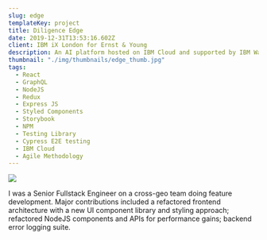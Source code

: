 ```yaml
---
slug: edge
templateKey: project
title: Diligence Edge
date: 2019-12-31T13:53:16.602Z
client: IBM iX London for Ernst & Young
description: An AI platform hosted on IBM Cloud and supported by IBM Watson Discovery, designed to revolutionize the mergers and acquisitions (M&A) due diligence process. EY Diligence Edge ingested large sets of documents and data to provide tools to help manage and analyze complex data sets, through data visualizations, instant search and tagging.
thumbnail: "./img/thumbnails/edge_thumb.jpg"
tags:
  - React
  - GraphQL
  - NodeJS
  - Redux
  - Express JS
  - Styled Components
  - Storybook
  - NPM
  - Testing Library
  - Cypress E2E testing
  - IBM Cloud
  - Agile Methodology
---
```


![](/img/edge.jpg)

I was a Senior Fullstack Engineer on a cross-geo team doing feature development. Major contributions included a refactored frontend architecture with a new UI component library and styling approach; refactored NodeJS components and APIs for performance gains; backend error logging suite.
